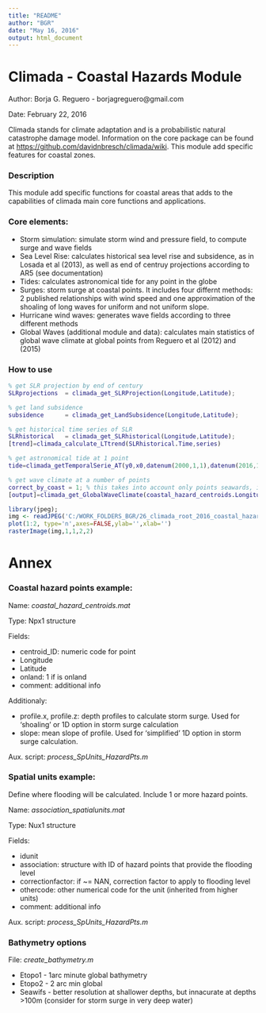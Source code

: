 ```yaml
---
title: "README"
author: "BGR"
date: "May 16, 2016"
output: html_document
---
```

Climada - Coastal Hazards Module
====================================================================

Author: Borja G. Reguero - borjagreguero@gmail.com 

Date: February 22, 2016

Climada stands for climate adaptation and is a probabilistic natural catastrophe damage model. Information on the core package can be found at <https://github.com/davidnbresch/climada/wiki>. This module add specific features for coastal zones. 


### Description
This module add specific functions for coastal areas that adds to the capabilities of climada main core functions and applications. 

### Core elements: 
- Storm simulation: simulate storm wind and pressure field, to compute surge and wave fields 
- Sea Level Rise: calculates historical sea level rise and subsidence, as in Losada et al (2013), as well as end of centruy projections according to AR5 (see documentation)
- Tides: calculates astronomical tide for any point in the globe 
- Surges: storm surge at coastal points. It includes four differnt methods: 2 published relationships with wind speed and one approximation of the shoaling of long waves for uniform and not uniform slope. 
- Hurricane wind waves: generates wave fields according to three different methods 
- Global Waves (additional module and data): calculates main statistics of global wave climate at global points from Reguero et al (2012) and (2015)

### How to use 

```matlab
% get SLR projection by end of century 
SLRprojections  = climada_get_SLRProjection(Longitude,Latitude);

% get land subsidence 
subsidence      = climada_get_LandSubsidence(Longitude,Latitude);  

% get historical time series of SLR
SLRhistorical   = climada_get_SLRhistorical(Longitude,Latitude);
[trend]=climada_calculate_LTtrend(SLRhistorical.Time,series)

% get astronomical tide at 1 point 
tide=climada_getTemporalSerie_AT(y0,x0,datenum(2000,1,1),datenum(2016,1,1),'TPXO7.2');

% get wave climate at a number of points 
correct_by_coast = 1; % this takes into account only points seawards, important for not selecting points behind islands
[output]=climada_get_GlobalWaveClimate(coastal_hazard_centroids.Longitude,coastal_hazard_centroids.Latitude, correct_by_coast)

```

```r
library(jpeg);
img <- readJPEG('C:/WORK_FOLDERS_BGR/26_climada_root_2016_coastal_hazards/code/ex_waves.jpg')
plot(1:2, type='n',axes=FALSE,ylab='',xlab='')
rasterImage(img,1,1,2,2)

```

Annex 
==========================================

### Coastal hazard points example: 
Name: *coastal_hazard_centroids.mat* 

Type: Npx1 structure 

Fields: 

- centroid_ID: numeric code for point 
- Longitude
- Latitude
- onland: 1 if is onland 
- comment: additional info 

Additionaly: 

- profile.x, profile.z: depth profiles to calculate storm surge. Used for 'shoaling' or 1D option in storm surge calculation  
- slope: mean slope of profile. Used for 'simplified' 1D option in storm surge calculation. 

Aux. script: *process_SpUnits_HazardPts.m*

### Spatial units example: 
Define where flooding will be calculated. Include 1 or more hazard points. 

Name: *association_spatialunits.mat*

Type: Nux1 structure 

Fields: 

- idunit
- association: structure with ID of hazard points that provide the flooding level 
- correctionfactor: if ~= NAN, correction factor to apply to flooding level 
- othercode: other numerical code for the unit (inherited from higher units)
- comment: additional info 

Aux. script: *process_SpUnits_HazardPts.m*

### Bathymetry options 

File: *create_bathymetry.m* 

- Etopo1 - 1arc minute global bathymetry 
- Etopo2 - 2 arc min global 
- Seawifs - better resolution at shallower depths, but innacurate at depths >100m (consider for storm surge in very deep water)


